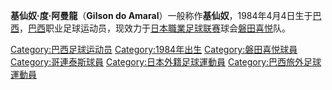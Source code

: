 {{Football player infobox
| playername= 基仙奴
| image = 
| fullname = Gilson do Amaral
| dateofbirth = {{birth date and age|1984|4|4}}
| cityofbirth = 
| countryofbirth = [[巴西|巴西]]
| height = {{height|m=1.68}}
| currentclub  = [[磐田喜悦|磐田喜悦]]
| clubnumber = 8
| position = [[striker|striker]]
| years = 2003<br />2003<br />2004<br />2005<br />2006<br />2007<br />2008-present
| clubs = [[馬利利亞體育會|馬里利亞]]<br />[[伊圖諾足球會|伊圖阿諾]]<br />[[聖賓圖體育會|聖賓度]]<br />{{tsl|en|América Futebol Clube (SP)||阿美利加SP}}<br />[[伊圖諾足球會|伊圖阿諾]]<br />[[保利斯達足球會|保利斯塔]]<br />[[磐田喜悦|磐田喜悦]]
| caps(goals) = <br /><br /><br /><br />{{0}}35 {{0}}{{0}}(6)<br />{{0}}21 {{0}}{{0}}(8)<br />{{0}}{{0}}7 {{0}}{{0}}(5)
| nationalyears = 
| nationalteam = 
| nationalcaps(goals) =
| pcupdate = [[27_April|27 April]] 2008
}}

'''基仙奴·度·阿曼龍'''（'''Gilson do Amaral'''）一般称作'''基仙奴'''，1984年4月4日生于[[巴西|巴西]]，[[巴西|巴西]]职业足球运动员，现效力于[[日本職業足球联赛|日本職業足球联赛]]球会[[磐田喜悦|磐田喜悦]]队。

{{DEFAULTSORT:Gilsinho}}
[[Category:巴西足球运动员|Category:巴西足球运动员]]
[[Category:1984年出生|Category:1984年出生]]
[[Category:磐田喜悦球員|Category:磐田喜悦球員]]
[[Category:哥連泰斯球員|Category:哥連泰斯球員]]
[[Category:日本外籍足球運動員|Category:日本外籍足球運動員]]
[[Category:巴西旅外足球運動員|Category:巴西旅外足球運動員]]